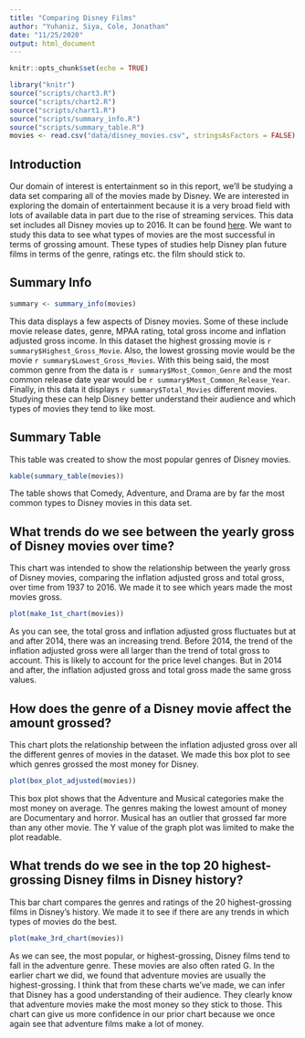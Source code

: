 ```yaml
---
title: "Comparing Disney Films"
author: "Yuhaniz, Siya, Cole, Jonathan"
date: "11/25/2020"
output: html_document
---
```

```r
knitr::opts_chunk$set(echo = TRUE)
```

```r
library("knitr")
source("scripts/chart3.R")
source("scripts/chart2.R")
source("scripts/chart1.R")
source("scripts/summary_info.R")
source("scripts/summary_table.R")
movies <- read.csv("data/disney_movies.csv", stringsAsFactors = FALSE)
```
## Introduction

Our domain of interest is entertainment so in this report, we'll be studying a 
data set comparing all of the movies made by Disney. We are interested in 
exploring the domain of entertainment because it is a very broad field with lots 
of available data in part due to the rise of streaming services. This data set 
includes all Disney movies up to 2016. It can be found [here](https://www.kaggle.com/prateekmaj21/disney-movies?select=disney_movies.csv).
We want to study this data to see what types of movies are the most successful 
in terms of grossing amount. These types of studies help Disney plan future 
films in terms of the genre, ratings etc. the film should stick to.

## Summary Info
```r
summary <- summary_info(movies)
```
This data displays a few aspects of Disney movies. Some of these include movie 
release dates, genre, MPAA rating, total gross income and inflation adjusted 
gross income. In this dataset the highest grossing movie is 
`r summary$Highest_Gross_Movie`. Also, the lowest grossing movie would be the 
movie `r summary$Lowest_Gross_Movies`. With this being said, the most common 
genre from the data is `r summary$Most_Common_Genre` and the most common 
release date year would be `r summary$Most_Common_Release_Year`. Finally, in 
this data it displays `r summary$Total_Movies` different movies. Studying these
can help Disney better understand their audience and which types of movies
they tend to like most.

## Summary Table

This table was created to show the most popular genres of Disney movies.
```r
kable(summary_table(movies))
```

The table shows that Comedy, Adventure, and Drama are by far the most common types to Disney movies in this data set. 


## What trends do we see between the yearly gross of Disney movies over time?

This chart was intended to show the relationship between the yearly gross of 
Disney movies, comparing the inflation adjusted gross and total gross, over time 
from 1937 to 2016. We made it to see which years made the most movies gross.

```r
plot(make_1st_chart(movies))
```

As you can see, the total gross and inflation adjusted gross fluctuates but at 
and after 2014, there was an increasing trend. Before 2014, the trend of the 
inflation adjusted gross were all larger than the trend of total gross to 
account. This is likely to account for the price level changes. But in 2014 and 
after, the inflation adjusted gross and total gross made the same gross values.

## How does the genre of a Disney movie affect the amount grossed?

This chart plots the relationship between the inflation adjusted gross over all 
the different genres of movies in the dataset. We made this box plot to see 
which genres grossed the most money for Disney.

```r
plot(box_plot_adjusted(movies))
```

This box plot shows that the Adventure and Musical categories make the most 
money on average. The genres making the lowest amount of money are Documentary 
and horror. Musical has an outlier that grossed far more than any other movie. 
The Y value of the graph plot was limited to make the plot readable.  


## What trends do we see in the top 20 highest-grossing Disney films in Disney history?

This bar chart compares the genres and ratings of the 20 highest-grossing 
films in Disney's history. We made it to see if there are any trends in which
types of movies do the best.

``` r
plot(make_3rd_chart(movies))
```

As we can see, the most popular, or highest-grossing, Disney films tend to 
fall in the adventure genre. These movies are also often rated G. In the 
earlier chart we did, we found that adventure movies are usually the 
highest-grossing. I think that from these charts we've made, we can infer that 
Disney has a good understanding of their audience. They clearly know that 
adventure movies make the most money so they stick to those. This chart can 
give us more confidence in our prior chart because we once again see that 
adventure films make a lot of money. 
